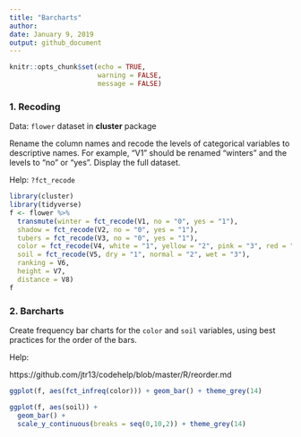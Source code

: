 ```yaml
---
title: "Barcharts"
author: 
date: January 9, 2019
output: github_document
---
```


```r
knitr::opts_chunk$set(echo = TRUE, 
                      warning = FALSE,
                      message = FALSE)
```


### 1. Recoding

Data:  `flower` dataset in  **cluster** package

Rename the column names and recode the levels of categorical variables to descriptive names. For example, "V1" should be renamed "winters" and the levels to "no" or "yes". Display the full dataset.

Help: `?fct_recode`

```r
library(cluster)
library(tidyverse)
f <- flower %>% 
  transmute(winter = fct_recode(V1, no = "0", yes = "1"),
  shadow = fct_recode(V2, no = "0", yes = "1"),
  tubers = fct_recode(V3, no = "0", yes = "1"),
  color = fct_recode(V4, white = "1", yellow = "2", pink = "3", red = "4", blue = "5"),
  soil = fct_recode(V5, dry = "1", normal = "2", wet = "3"),
  ranking = V6,
  height = V7,
  distance = V8)
f
```

### 2. Barcharts

Create frequency bar charts for the `color` and `soil` variables, using best practices for the order of the bars.

Help:

https://github.com/jtr13/codehelp/blob/master/R/reorder.md

```r
ggplot(f, aes(fct_infreq(color))) + geom_bar() + theme_grey(14)
```

```r
ggplot(f, aes(soil)) + 
  geom_bar() +
  scale_y_continuous(breaks = seq(0,10,2)) + theme_grey(14)
```

